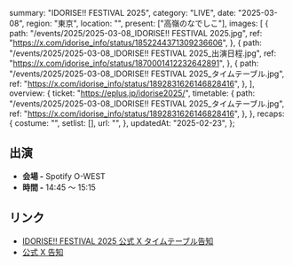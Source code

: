  summary: "IDORISE!! FESTIVAL 2025",
  category: "LIVE",
  date: "2025-03-08",
  region: "東京",
  location: "",
  present: ["高嶺のなでしこ"],
  images: [
    {
      path: "/events/2025/2025-03-08_IDORISE!! FESTIVAL 2025.jpg",
      ref: "https://x.com/idorise_info/status/1852244371309236606",
    },
    {
      path: "/events/2025/2025-03-08_IDORISE!! FESTIVAL 2025_出演日程.jpg",
      ref: "https://x.com/idorise_info/status/1870001412232642891",
    },
    {
      path: "/events/2025/2025-03-08_IDORISE!! FESTIVAL 2025_タイムテーブル.jpg",
      ref: "https://x.com/idorise_info/status/1892831626146828416",
    },
  ],
  overview: {
    ticket: "https://eplus.jp/idorise2025/",
    timetable: {
      path: "/events/2025/2025-03-08_IDORISE!! FESTIVAL 2025_タイムテーブル.jpg",
      ref: "https://x.com/idorise_info/status/1892831626146828416",
    },
  },
  recaps: {
    costume: "",
    setlist: [],
    url: "",
  },
  updatedAt: "2025-02-23",
};

## 出演

- **会場 -** Spotify O-WEST
- **時間 -** 14:45 〜 15:15

## リンク

- [IDORISE!! FESTIVAL 2025 公式 X タイムテーブル告知](https://x.com/idorise_info/status/1892831626146828416)
- [公式 X 告知](https://x.com/takanenofficial/status/1852553733986828532)
